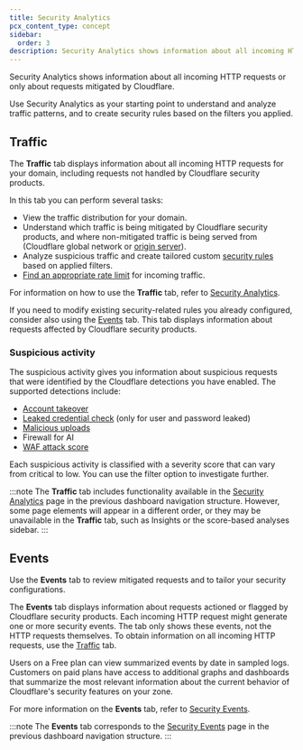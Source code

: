 ```yaml
---
title: Security Analytics
pcx_content_type: concept
sidebar:
  order: 3
description: Security Analytics shows information about all incoming HTTP requests or mitigated requests (rule matches).
---
```



Security Analytics shows information about all incoming HTTP requests or only about requests mitigated by Cloudflare.

Use Security Analytics as your starting point to understand and analyze traffic patterns, and to create security rules based on the filters you applied.

## Traffic

The **Traffic** tab displays information about all incoming HTTP requests for your domain, including requests not handled by Cloudflare security products.

In this tab you can perform several tasks:

- View the traffic distribution for your domain.
- Understand which traffic is being mitigated by Cloudflare security products, and where non-mitigated traffic is being served from (Cloudflare global network or [origin server](https://www.cloudflare.com/learning/cdn/glossary/origin-server/)).
- Analyze suspicious traffic and create tailored custom [security rules](/security/rules/) based on applied filters.
- [Find an appropriate rate limit](/waf/rate-limiting-rules/find-rate-limit/) for incoming traffic.

For information on how to use the **Traffic** tab, refer to [Security Analytics](/waf/analytics/security-analytics/#adjusting-displayed-data).

If you need to modify existing security-related rules you already configured, consider also using the [Events](#events) tab. This tab displays information about requests affected by Cloudflare security products.

### Suspicious activity

The suspicious activity gives you information about suspicious requests that were identified by the Cloudflare detections you have enabled. The supported detections include:

- [Account takeover](/bots/concepts/detection-ids/#account-takeover-detections)
- [Leaked credential check](/waf/detections/leaked-credentials/) (only for user and password leaked)
- [Malicious uploads](/waf/detections/malicious-uploads/)
- Firewall for AI
- [WAF attack score](/waf/detections/attack-score/)

Each suspicious activity is classified with a severity score that can vary from critical to low. You can use the filter option to investigate further.

:::note
The **Traffic** tab includes functionality available in the [Security Analytics](/waf/analytics/security-analytics/) page in the previous dashboard navigation structure. However, some page elements will appear in a different order, or they may be unavailable in the **Traffic** tab, such as Insights or the score-based analyses sidebar.
:::

## Events

Use the **Events** tab to review <GlossaryTooltip term="mitigated request">mitigated requests</GlossaryTooltip> and to tailor your security configurations.

The **Events** tab displays information about requests actioned or flagged by Cloudflare security products. Each incoming HTTP request might generate one or more security events. The tab only shows these events, not the HTTP requests themselves. To obtain information on all incoming HTTP requests, use the [Traffic](#traffic) tab.

Users on a Free plan can view summarized events by date in sampled logs. Customers on paid plans have access to additional graphs and dashboards that summarize the most relevant information about the current behavior of Cloudflare's security features on your zone.

For more information on the **Events** tab, refer to [Security Events](/waf/analytics/security-events/).

:::note
The **Events** tab corresponds to the [Security Events](/waf/analytics/security-events/) page in the previous dashboard navigation structure.
:::
